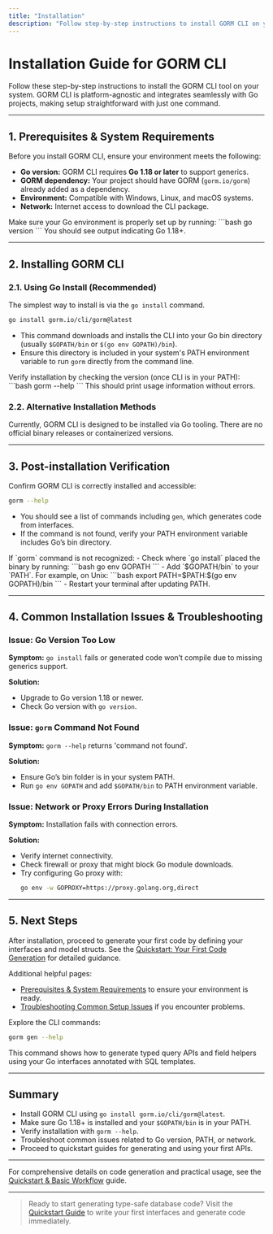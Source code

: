 ```yaml
---
title: "Installation"
description: "Follow step-by-step instructions to install GORM CLI on your system. Platform-agnostic and Go-native, setup is as simple as a single command, with guidance for typical errors. Users will walk away with the CLI tool ready to run, regardless of their OS or development setup."
---
```


# Installation Guide for GORM CLI

Follow these step-by-step instructions to install the GORM CLI tool on your system. GORM CLI is platform-agnostic and integrates seamlessly with Go projects, making setup straightforward with just one command.

---

## 1. Prerequisites & System Requirements

Before you install GORM CLI, ensure your environment meets the following:

- **Go version:** GORM CLI requires **Go 1.18 or later** to support generics.
- **GORM dependency:** Your project should have GORM (`gorm.io/gorm`) already added as a dependency.
- **Environment:** Compatible with Windows, Linux, and macOS systems.
- **Network:** Internet access to download the CLI package.

<Check>
Make sure your Go environment is properly set up by running:
```bash
go version
```
You should see output indicating Go 1.18+.
</Check>

---

## 2. Installing GORM CLI

### 2.1. Using Go Install (Recommended)

The simplest way to install is via the `go install` command.

```bash
go install gorm.io/cli/gorm@latest
```

- This command downloads and installs the CLI into your Go bin directory (usually `$GOPATH/bin` or `$(go env GOPATH)/bin`).
- Ensure this directory is included in your system's PATH environment variable to run `gorm` directly from the command line.

<Check>
Verify installation by checking the version (once CLI is in your PATH):
```bash
gorm --help
```
This should print usage information without errors.
</Check>

### 2.2. Alternative Installation Methods

Currently, GORM CLI is designed to be installed via Go tooling. There are no official binary releases or containerized versions.

---

## 3. Post-installation Verification

Confirm GORM CLI is correctly installed and accessible:

```bash
gorm --help
```

- You should see a list of commands including `gen`, which generates code from interfaces.
- If the command is not found, verify your PATH environment variable includes Go’s bin directory.

<Tip>
If `gorm` command is not recognized:
- Check where `go install` placed the binary by running:
  ```bash
  go env GOPATH
  ```
- Add `$GOPATH/bin` to your `PATH`. For example, on Unix:
  ```bash
  export PATH=$PATH:$(go env GOPATH)/bin
  ```
- Restart your terminal after updating PATH.
</Tip>

---

## 4. Common Installation Issues & Troubleshooting

### Issue: Go Version Too Low

**Symptom:** `go install` fails or generated code won’t compile due to missing generics support.

**Solution:**
- Upgrade to Go version 1.18 or newer.
- Check Go version with `go version`.

### Issue: `gorm` Command Not Found

**Symptom:** `gorm --help` returns 'command not found'.

**Solution:**
- Ensure Go’s bin folder is in your system PATH.
- Run `go env GOPATH` and add `$GOPATH/bin` to PATH environment variable.

### Issue: Network or Proxy Errors During Installation

**Symptom:** Installation fails with connection errors.

**Solution:**
- Verify internet connectivity.
- Check firewall or proxy that might block Go module downloads.
- Try configuring Go proxy with:
  ```bash
  go env -w GOPROXY=https://proxy.golang.org,direct
  ```

---

## 5. Next Steps

After installation, proceed to generate your first code by defining your interfaces and model structs. See the [Quickstart: Your First Code Generation](getting-started/essential-setup/quickstart-your-first-generation) for detailed guidance.

Additional helpful pages:

- [Prerequisites & System Requirements](getting-started/essential-setup/prerequisites-requirements) to ensure your environment is ready.
- [Troubleshooting Common Setup Issues](getting-started/configuration-troubleshooting/troubleshooting-common-issues) if you encounter problems.

Explore the CLI commands:

```bash
gorm gen --help
```

This command shows how to generate typed query APIs and field helpers using your Go interfaces annotated with SQL templates.

---

## Summary
- Install GORM CLI using `go install gorm.io/cli/gorm@latest`.
- Make sure Go 1.18+ is installed and your `$GOPATH/bin` is in your PATH.
- Verify installation with `gorm --help`.
- Troubleshoot common issues related to Go version, PATH, or network.
- Proceed to quickstart guides for generating and using your first APIs.

---

For comprehensive details on code generation and practical usage, see the [Quickstart & Basic Workflow](overview/feature-overview-workflows/quickstart-workflow) guide.

---

> Ready to start generating type-safe database code? Visit the [Quickstart Guide](getting-started/essential-setup/quickstart-your-first-generation) to write your first interfaces and generate code immediately.
